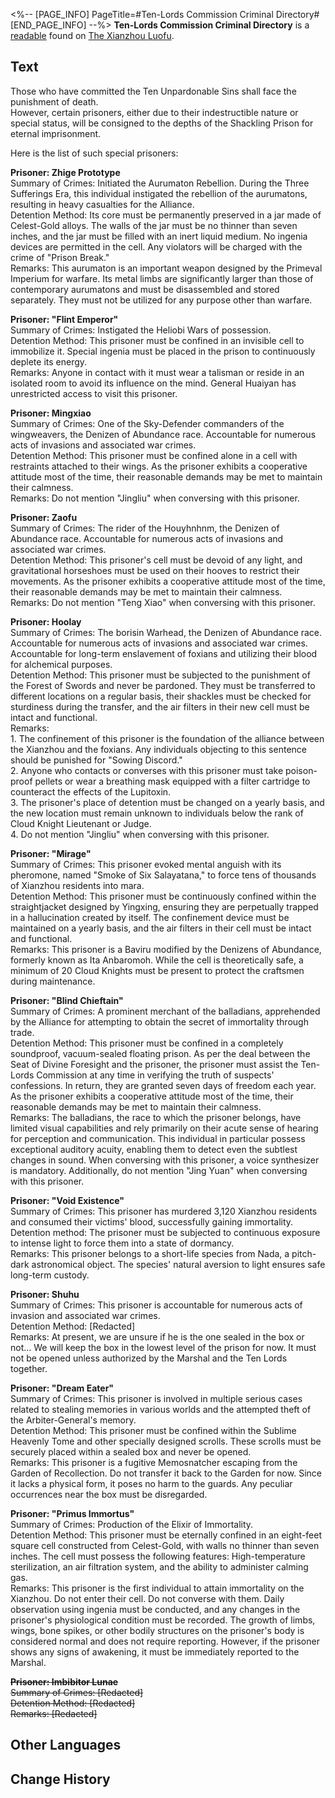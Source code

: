 <%-- [PAGE_INFO]
PageTitle=#Ten-Lords Commission Criminal Directory#
[END_PAGE_INFO] --%>
{{Readable Infobox
|id           = 275
|partIds      = 190525
|title        = 
|image        = Item Xianzhou Parchment.png
|world        = The Xianzhou Luofu
|parts        = 1
|author       = <!--to be added-->
|description  = A list of severe offenders from the Ten-Lords Commission, documenting several criminals who have committed the "Ten Unpardonable Sins."
|part1        = Ten-Lords Commission Criminal Directory
|source1      = {{cx|Source missing}}
|characters   = 
|factions     = 
}}
'''Ten-Lords Commission Criminal Directory''' is a [[readable]] found on [[The Xianzhou Luofu]].
<!--
==Location==
{{Map Embed|<map name>|<marker id>}}
-->
==Text==
Those who have committed the Ten Unpardonable Sins shall face the punishment of death.<br />However, certain prisoners, either due to their indestructible nature or special status, will be consigned to the depths of the Shackling Prison for eternal imprisonment.

Here is the list of such special prisoners:

'''Prisoner: Zhige Prototype'''<br />Summary of Crimes: Initiated the Aurumaton Rebellion. During the Three Sufferings Era, this individual instigated the rebellion of the aurumatons, resulting in heavy casualties for the Alliance.<br />Detention Method: Its core must be permanently preserved in a jar made of Celest-Gold alloys. The walls of the jar must be no thinner than seven inches, and the jar must be filled with an inert liquid medium. No ingenia devices are permitted in the cell. Any violators will be charged with the crime of "Prison Break."<br />Remarks: This aurumaton is an important weapon designed by the Primeval Imperium for warfare. Its metal limbs are significantly larger than those of contemporary aurumatons and must be disassembled and stored separately. They must not be utilized for any purpose other than warfare.

'''Prisoner: "Flint Emperor"'''<br />Summary of Crimes: Instigated the Heliobi Wars of possession.<br />Detention Method: This prisoner must be confined in an invisible cell to immobilize it. Special ingenia must be placed in the prison to continuously deplete its energy.<br />Remarks: Anyone in contact with it must wear a talisman or reside in an isolated room to avoid its influence on the mind. General Huaiyan has unrestricted access to visit this prisoner.

'''Prisoner: Mingxiao'''<br />Summary of Crimes: One of the Sky-Defender commanders of the wingweavers, the Denizen of Abundance race. Accountable for numerous acts of invasions and associated war crimes.<br />Detention Method: This prisoner must be confined alone in a cell with restraints attached to their wings. As the prisoner exhibits a cooperative attitude most of the time, their reasonable demands may be met to maintain their calmness.<br />Remarks: Do not mention "Jingliu" when conversing with this prisoner.

'''Prisoner: Zaofu'''<br />Summary of Crimes: The rider of the Houyhnhnm, the Denizen of Abundance race. Accountable for numerous acts of invasions and associated war crimes.<br />Detention Method: This prisoner's cell must be devoid of any light, and gravitational horseshoes must be used on their hooves to restrict their movements. As the prisoner exhibits a cooperative attitude most of the time, their reasonable demands may be met to maintain their calmness.<br />Remarks: Do not mention "Teng Xiao" when conversing with this prisoner.

'''Prisoner: Hoolay'''<br />Summary of Crimes: The borisin Warhead, the Denizen of Abundance race. Accountable for numerous acts of invasions and associated war crimes. Accountable for long-term enslavement of foxians and utilizing their blood for alchemical purposes.<br />Detention Method: This prisoner must be subjected to the punishment of the Forest of Swords and never be pardoned. They must be transferred to different locations on a regular basis, their shackles must be checked for sturdiness during the transfer, and the air filters in their new cell must be intact and functional.<br />Remarks:<br />1. The confinement of this prisoner is the foundation of the alliance between the Xianzhou and the foxians. Any individuals objecting to this sentence should be punished for "Sowing Discord."<br />2. Anyone who contacts or converses with this prisoner must take poison-proof pellets or wear a breathing mask equipped with a filter cartridge to counteract the effects of the Lupitoxin.<br />3. The prisoner's place of detention must be changed on a yearly basis, and the new location must remain unknown to individuals below the rank of Cloud Knight Lieutenant or Judge.<br />4. Do not mention "Jingliu" when conversing with this prisoner.

'''Prisoner: "Mirage"'''<br />Summary of Crimes: This prisoner evoked mental anguish with its pheromone, named "Smoke of Six Salayatana," to force tens of thousands of Xianzhou residents into mara.<br />Detention Method: This prisoner must be continuously confined within the straightjacket designed by Yingxing, ensuring they are perpetually trapped in a hallucination created by itself. The confinement device must be maintained on a yearly basis, and the air filters in their cell must be intact and functional.<br />Remarks: This prisoner is a Baviru modified by the Denizens of Abundance, formerly known as Ita Anbaromoh. While the cell is theoretically safe, a minimum of 20 Cloud Knights must be present to protect the craftsmen during maintenance.

'''Prisoner: "Blind Chieftain"'''<br />Summary of Crimes: A prominent merchant of the balladians, apprehended by the Alliance for attempting to obtain the secret of immortality through trade.<br />Detention Method: This prisoner must be confined in a completely soundproof, vacuum-sealed floating prison. As per the deal between the Seat of Divine Foresight and the prisoner, the prisoner must assist the Ten-Lords Commission at any time in verifying the truth of suspects' confessions. In return, they are granted seven days of freedom each year. As the prisoner exhibits a cooperative attitude most of the time, their reasonable demands may be met to maintain their calmness.<br />Remarks: The balladians, the race to which the prisoner belongs, have limited visual capabilities and rely primarily on their acute sense of hearing for perception and communication. This individual in particular possess exceptional auditory acuity, enabling them to detect even the subtlest changes in sound. When conversing with this prisoner, a voice synthesizer is mandatory. Additionally, do not mention "Jing Yuan" when conversing with this prisoner.

'''Prisoner: "Void Existence"'''<br />Summary of Crimes: This prisoner has murdered 3,120 Xianzhou residents and consumed their victims' blood, successfully gaining immortality.<br />Detention method: The prisoner must be subjected to continuous exposure to intense light to force them into a state of dormancy.<br />Remarks: This prisoner belongs to a short-life species from Nada, a pitch-dark astronomical object. The species' natural aversion to light ensures safe long-term custody.

'''Prisoner: Shuhu'''<br />Summary of Crimes: This prisoner is accountable for numerous acts of invasion and associated war crimes.<br />Detention Method: [Redacted]<br />Remarks: At present, we are unsure if he is the one sealed in the box or not... We will keep the box in the lowest level of the prison for now. It must not be opened unless authorized by the Marshal and the Ten Lords together.

'''Prisoner: "Dream Eater"'''<br />Summary of Crimes: This prisoner is involved in multiple serious cases related to stealing memories in various worlds and the attempted theft of the Arbiter-General's memory.<br />Detention Method: This prisoner must be confined within the Sublime Heavenly Tome and other specially designed scrolls. These scrolls must be securely placed within a sealed box and never be opened.<br />Remarks: This prisoner is a fugitive Memosnatcher escaping from the Garden of Recollection. Do not transfer it back to the Garden for now. Since it lacks a physical form, it poses no harm to the guards. Any peculiar occurrences near the box must be disregarded.

'''Prisoner: "Primus Immortus"'''<br />Summary of Crimes: Production of the Elixir of Immortality.<br />Detention Method: This prisoner must be eternally confined in an eight-feet square cell constructed from Celest-Gold, with walls no thinner than seven inches. The cell must possess the following features: High-temperature sterilization, an air filtration system, and the ability to administer calming gas.<br />Remarks: This prisoner is the first individual to attain immortality on the Xianzhou. Do not enter their cell. Do not converse with them. Daily observation using ingenia must be conducted, and any changes in the prisoner's physiological condition must be recorded. The growth of limbs, wings, bone spikes, or other bodily structures on the prisoner's body is considered normal and does not require reporting. However, if the prisoner shows any signs of awakening, it must be immediately reported to the Marshal.

'''<s>Prisoner: Imbibitor Lunae</s>'''<br /><s>Summary of Crimes: [Redacted]</s><br /><s>Detention Method: [Redacted]</s><br /><s>Remarks: [Redacted]</s>

<!--
==Trivia==
* 
-->
==Other Languages==
{{Other Languages
|en   = Ten-Lords Commission Criminal Directory
|zhs  = 十王司重犯名录
|zht  = 十王司重犯名錄
|ja   = 十王司重罪人名簿
|ko   = 시왕사 흉악범 명부
|es   = Directorio de delincuentes de la Comisión de los Diez Líderes
|fr   = Registre de criminels de la Commission des dix seigneurs
|ru   = Перечень преступников от Комиссии десяти владык
|th   = รายชื่อนักโทษของ Ten-Lords Commission
|vi   = Danh Sách Trọng Phạm Sở Thập Vương
|de   = Strafregister der Zehn-Fürsten-Kommission
|id   = Daftar Nama Kriminal Ten-Lords Commission
|pt   = Diretório Criminal da Comissão dos Dez Senhores
}}

==Change History==
{{Change History|1.5}}